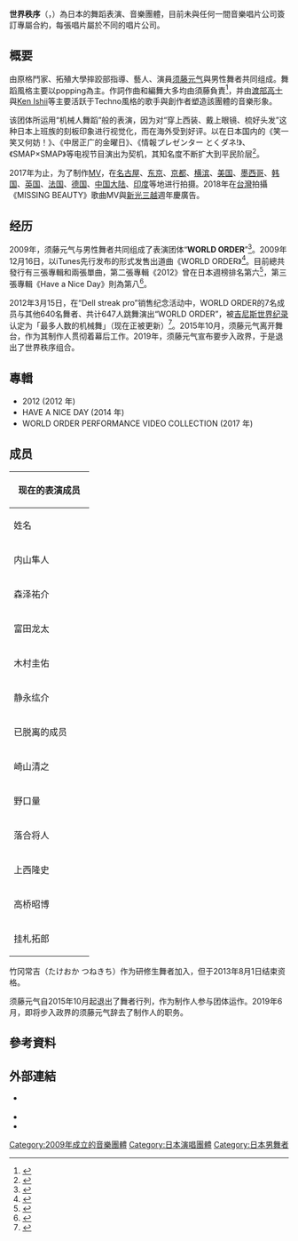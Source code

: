 {{not|新世界秩序}}
{{藝人
| 姓名 = WORLD ORDER
| 類型 = 組合
| 圖片 = World Order in Bangkok in 2016.jpg
| 圖片尺寸 = 
| 国籍 = {{JPN}}
| 語言 = [[日語|日語]]、[[英語|英語]]
| 音樂類型 = [[日本流行音樂|日本流行音樂]]、[[电子乐|电子乐]]
| 出道日期 = 2009年12月12日
| 出道作 = 《WORLD ORDER》
| 唱片公司 = P-VINE RECORDS（2010年）
[[波麗佳音|波麗佳音]]（2012年6月）
| 經紀公司 = 水晶導航事務所
| 官方網站 = {{URL|http://worldorder.jp/}}
| 相關團體 = 
| 現任成員 = 內山隼人<br/>森澤祐介<br/>高橋昭博<br/>富田龍太<br/>木村圭佑<br/>静永紘介
| 過往成員 = 崎山清之<br/>{{link-ja|野口量|野口量}}<br/>{{link-ja|落合將人|落合将人}}<br/>上西隆史<br/>掛札拓郎
}}
'''世界秩序'''（{{lang-en|WORLD ORDER}}，{{lang-ja|ワールド・オーダー}}）為日本的舞蹈表演、音樂團體，目前未與任何一間音樂唱片公司簽訂專屬合約，每張唱片屬於不同的唱片公司。

== 概要 ==
由原格鬥家、拓殖大學摔跤部指導、藝人、演員[[須藤元気|须藤元气]]與男性舞者共同组成。舞蹈風格主要以popping為主。作詞作曲和編舞大多均由須藤負責<ref>{{Cite news|url=http://www.dreamofficial.com/free/news/detail.php?id=1254215006|accessdate=2015-12-22|script-title=ja:須藤元気氏のパフォーマンスユニット「WORLD ORDER」のPVが完成!!|date=2009-09-29|publisher=DREAM|language=ja|archive-date=2016-01-11|archive-url=https://web.archive.org/web/20160111104510/http://www.dreamofficial.com/free/news/detail.php?id=1254215006}}</ref>，并由[[渡部高士|渡部高士]]與[[Ken_Ishii|Ken Ishii]]等主要活跃于Techno風格的歌手與創作者塑造該團體的音樂形象。

该团体所运用“机械人舞蹈”般的表演，因为对“穿上西装、戴上眼镜、梳好头发”这种日本上班族的刻板印象进行视觉化，而在海外受到好评。以在日本国内的《笑一笑又何妨！》、《中居正广的金曜日》、《情報プレゼンター とくダネ!》、《SMAP×SMAP》等电视节目演出为契机，其知名度不断扩大到平民阶层<ref>{{Cite web|title=Power Push WORLD ORDER「2012」インタビュー|url=Power Push WORLD ORDER「2012」インタビュー|accessdate=|author=|date=|format=|publisher=|language=}}</ref>。

2017年为止，为了制作[[MV|MV]]，在[[名古屋|名古屋]]、[[东京|东京]]、[[京都|京都]]、[[横滨|横滨]]、[[美国|美国]]、[[墨西哥|墨西哥]]、[[韩国|韩国]]、[[英国|英国]]、[[法国|法国]]、[[德国|德国]]、[[中国大陆|中国大陆]]、[[印度|印度]]等地进行拍摄。2018年在[[台灣|台灣]]拍攝《MISSING BEAUTY》歌曲MV與[[新光三越|新光三越]]週年慶廣告。

== 经历 ==
2009年，须藤元气与男性舞者共同组成了表演团体“'''WORLD ORDER'''”<ref>{{Cite web|title=須藤元気氏のパフォーマンスユニット「WORLD ORDER」のPVが完成!!|url=須藤元気氏のパフォーマンスユニット「WORLD ORDER」のPVが完成!!|accessdate=|author=|date=|format=|publisher=|language=}}</ref>。2009年12月16日，以iTunes先行发布的形式发售出道曲《WORLD ORDER》<ref>{{Cite web|title=須藤元気氏のパフォーマンスユニット「WORLD ORDER」のデビュー曲がiTunesで配信開始!!|url=http://www.dreamofficial.com/free/news/detail.php?id=1260454580|accessdate=|author=|date=|format=|publisher=|language=|archive-date=2016-03-04|archive-url=https://web.archive.org/web/20160304123000/http://www.dreamofficial.com/free/news/detail.php?id=1260454580}}</ref>。目前總共發行有三張專輯和兩張單曲，第二張專輯《2012》曾在日本週榜排名第六<ref>{{Cite web|url=http://www.oricon.co.jp/prof/513794/products/965391/1/|accessdate=2015-12-22|script-title=ja:Have a Nice Day|publisher=[[oricon|oricon]]|language=ja|archive-date=2019-12-05|archive-url=https://web.archive.org/web/20191205045515/https://www.oricon.co.jp/prof/513794/products/965391/1/}}</ref>，第三張專輯《Have a Nice Day》則為第八<ref>{{Cite web|url=http://www.oricon.co.jp/prof/346837/products/983564/1/|accessdate=2015-12-22|script-title=ja:2012|publisher=[[oricon|oricon]]|language=ja|archive-date=2019-12-06|archive-url=https://web.archive.org/web/20191206000236/https://www.oricon.co.jp/prof/346837/products/983564/1/}}</ref>。

2012年3月15日，在“Dell streak pro”销售纪念活动中，WORLD ORDER的7名成员与其他640名舞者、共计647人跳舞演出“WORLD ORDER”，被[[吉尼斯世界纪录|吉尼斯世界纪录]]认定为「最多人数的机械舞」（现在正被更新）<ref>{{Cite web|title=最大人数のロボットダンス|url=http://www.guinnessworldrecords.jp/news/2012/3/%E6%9C%80%E5%A4%A7%E4%BA%BA%E6%95%B0%E3%81%AE%E3%83%AD%E3%83%9C%E3%83%83%E3%83%88%E3%83%80%E3%83%B3%E3%82%B9-357868|accessdate=|author=|date=|format=|publisher=|language=|archive-date=2019-12-13|archive-url=https://web.archive.org/web/20191213091103/https://www.guinnessworldrecords.jp/news/2012/3/%e6%9c%80%e5%a4%a7%e4%ba%ba%e6%95%b0%e3%81%ae%e3%83%ad%e3%83%9c%e3%83%83%e3%83%88%e3%83%80%e3%83%b3%e3%82%b9-357868/}}</ref>。2015年10月，须藤元气离开舞台，作为其制作人贯彻着幕后工作。2019年，须藤元气宣布要步入政界，于是退出了世界秩序组合。

==專輯==
* 2012 (2012 年)
* HAVE A NICE DAY (2014 年)
* WORLD ORDER PERFORMANCE VIDEO COLLECTION (2017 年)

== 成员 ==
{| class="wikitable"
|+
! colspan="5" |现在的表演成员　
|-
!姓名
!平假名
!出生日期
!血型
!备注
|-
|内山隼人
|うちやま はやと
| {{Birth date and age|1980|9|22}}
|O型
|也在木村KAELA与鱼韵的MV中出演（初期成员）
|-
|森泽祐介
|もりさわ ゆうすけ
| {{Birth date and age|1982|3|14}}
|B型
|（初期成员）
|-
|富田龙太
|とみた りゅうた
| {{Birth date and age|1988|6|26}}
|O型
|2013年4月加入
|-
|木村圭佑
|きむら けいすけ
| {{Birth date and age|1993|12|20}}
|O型
|2019年5月加入
|-
|静永纮介
|しずなが こうすけ
|1994年6月24日| {{Birth date and age|1994|6|24}}
|B型
|2019年5月加入
|-
! colspan="5" |已脱离的成员
|-
|崎山清之
|さきやま きよゆき
| {{Birth date and age|1977|12|16}}
|A型
|2011年8月12日脱离（初代成员）
|-
|野口量
|のぐち りょう
|1980年5月13日
|A型
|2013年4月30日脱离（初期成员）
|-
|落合将人
|おちあい まさと
|1980年8月27日| {{Birth date and age|1980|8|27}}
|A型
|2010年1月加入～2017年8月7日脱离
第2代领队主唱
|-
|上西隆史
|じょうにし たかし
| {{Birth date and age|1986|8|13}}
|B型
|2011年8月加入～2018年5月27日脱离
|-
|高桥昭博
|たかはし あきひろ
|1979年1月4日| {{Birth date and age|1979|1|4}}
|B型
|2010年1月加入～2020年9月1日脱离
第2代领队主唱
|-
|挂札拓郎
|かけふだ たくろう
| {{Birth date and age|1986|8|5}}
|A型
|2019年5月加入～2020年9月8日脱离
|}
竹冈常吉（たけおか つねきち）作为研修生舞者加入，但于2013年8月1日结束资格。

须藤元气自2015年10月起退出了舞者行列，作为制作人参与团体运作。2019年6月，即将步入政界的须藤元气辞去了制作人的职务。

== 參考資料 ==
{{reflist|2}}

== 外部連結 ==
* {{Official|http://worldorder.jp/|官方網站}} {{ja}}
* {{Facebook|worldorder.idl}}
* {{Twitter|WorldOrder_News}}

{{Authority control}}
{{DEFAULTSORT:World Order}}
[[Category:2009年成立的音樂團體|Category:2009年成立的音樂團體]]
[[Category:日本演唱團體|Category:日本演唱團體]]
[[Category:日本男舞者|Category:日本男舞者]]